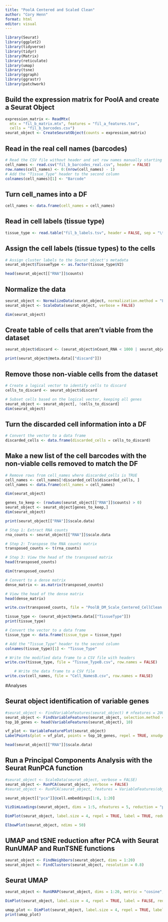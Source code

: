 ```yaml
---
title: "PoolA Centered and Scaled Clean"
author: "Cory Henn"
format: html
editor: visual
---
```


```r
library(Seurat)
library(ggplot2)
library(tidyverse)
library(tidyr)
library(Matrix)
library(reticulate)
library(umap)
library(tsne)
library(ggraph)
library(ggrastr)
library(patchwork)
```


## Build the expression matrix for PoolA and create a Seurat Object
```r
expression_matrix <- ReadMtx(
  mtx = "fil_b_matrix.mtx", features = "fil_a_features.tsv",
  cells = "fil_b_barcodes.csv")
seurat_object <- CreateSeuratObject(counts = expression_matrix)
```

## Read in the real cell names (barcodes)
```r
# Read the CSV file without header and set row names manually starting from 0
cell_names <- read.csv("fil_b_barcodes_real.csv", header = FALSE)
row.names(cell_names) <- 0:(nrow(cell_names) - 1)
# Add the "Tissue_Type" header to the second column
colnames(cell_names)[1] <- "Barcode"
```

## Turn cell_names into a DF
```r
cell_names <- data.frame(cell_names = cell_names)
```

## Read in cell labels (tissue type) 
```r
tissue_type <- read.table("fil_b_labels.tsv", header = FALSE, sep = "\t")  ## used to be cell_labels
```

## Assign the cell labels (tissue types) to the cells
```r
# Assign cluster labels to the Seurat object's metadata
seurat_object$TissueType <- as.factor(tissue_type$V2)
```

```r
head(seurat_object[["RNA"]]$counts)
```

## Normalize the data
```r
seurat_object <- NormalizeData(seurat_object, normalization.method = "LogNormalize")
seurat_object <- ScaleData(seurat_object, verbose = FALSE)
```

```r
dim(seurat_object)
```

## Create table of cells that aren't viable from the dataset
```r
seurat_object$discard <- (seurat_object$nCount_RNA < 1000 | seurat_object$nFeature_RNA < 750)
```

```r
print(seurat_object@meta.data[["discard"]])
```


## Remove those non-viable cells from the dataset
```r
# Create a logical vector to identify cells to discard
cells_to_discard <- seurat_object$discard

# Subset cells based on the logical vector, keeping all genes
seurat_object <- seurat_object[, !cells_to_discard]
dim(seurat_object)
```

## Turn the discarded cell information into a DF 
```r
# Convert the vector to a data frame
discarded_cells <- data.frame(discarded_cells = cells_to_discard)
```

## Make a new list of the cell barcodes with the non-viable cells removed to match the DF
```r
# Remove rows from cell_names where discarded_cells is TRUE
cell_names <- cell_names[!discarded_cells$discarded_cells, ]
cell_names <- data.frame(cell_names = cell_names)
```


```r
dim(seurat_object)
```

```r
genes_to_keep <- (rowSums(seurat_object[["RNA"]]$counts) > 0)
seurat_object <- seurat_object[genes_to_keep,]
dim(seurat_object)
```


```r
print(seurat_object[["RNA"]]$scale.data)
```

```r
# Step 1: Extract RNA counts
rna_counts <- seurat_object[["RNA"]]$scale.data

# Step 2: Transpose the RNA counts matrix
transposed_counts <- t(rna_counts)

# Step 3: View the head of the transposed matrix
head(transposed_counts)
```

```r
dim(transposed_counts)
```


```r
# Convert to a dense matrix
dense_matrix <- as.matrix(transposed_counts)

# View the head of the dense matrix
head(dense_matrix)
```

```r
write.csv(transposed_counts, file = "PoolB_DM_Scale_Centered_CellClean.csv", row.names = TRUE)
```

```r
tissue_type <- (seurat_object@meta.data[["TissueType"]])
print(tissue_type)
```

```r
# Convert the vector to a data frame
tissue_type <- data.frame(tissue_type = tissue_type)

# Add the "Tissue_Type" header to the second column
colnames(tissue_type)[1] <- "Tissue_Type"
```

```r
# Write the modified data frame to a CSV file with headers
write.csv(tissue_type, file = "Tissue_TypeB.csv", row.names = FALSE)
```

```r
    # Write the data frame to a CSV file
write.csv(cell_names, file = "Cell_NamesB.csv", row.names = FALSE)
```

#Analyses

## Seurat object identification of variable genes

```r
#seurat_object <- FindVariableFeatures(seurat_object) # nfeatures = 2000 by default
seurat_object <- FindVariableFeatures(seurat_object, selection.method = "vst", nfeatures = 2000)
top_10_genes <- head(VariableFeatures(seurat_object), 10)
```

```r
vf_plot <- VariableFeaturePlot(seurat_object)
LabelPoints(plot = vf_plot, points = top_10_genes, repel = TRUE, xnudge = 0, ynudge = 0)
```

```r
head(seurat_object[["RNA"]]$scale.data)
```

## Run a Principal Components Analysis with the Seurat RunPCA function

```r
#seurat_object <- ScaleData(seurat_object, verbose = FALSE)
seurat_object <- RunPCA(seurat_object, verbose = FALSE)
#seurat_object <- RunPCA(seurat_object, features = VariableFeatures(object = seurat_object))
```

```r
seurat_object[["pca"]]@cell.embeddings[1:6, 1:20]
```

```r
VizDimLoadings(seurat_object, dims = 1:5, nfeatures = 5, reduction = "pca")
```

```r
DimPlot(seurat_object, label.size = 4, repel = TRUE, label = TRUE, reduction = "pca")
```

```r
ElbowPlot(seurat_object, ndims = 50)
```

## UMAP and tSNE reduction after PCA with Seurat RunUMAP and RunTSNE functions

```r
seurat_object <- FindNeighbors(seurat_object, dims = 1:20)
seurat_object <- FindClusters(seurat_object, resolution = 0.8)
```

## Seurat UMAP

```r
seurat_object <- RunUMAP(seurat_object, dims = 1:20, metric = "cosine", n_neighbors = 50L, repulsion.strength = 1)
```

```r
DimPlot(seurat_object, label.size = 4, repel = TRUE, label = FALSE, reduction = "umap", group.by = "TissueType")
```

```r
umap_plot <- DimPlot(seurat_object, label.size = 4, repel = TRUE, label = TRUE, reduction = "umap")
print(umap_plot)
```
